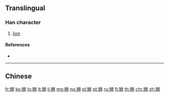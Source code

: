 {{character info/new}}
{{also|獅}}
==Translingual==

===Han character===
{{Han char|rn=94|rad=犬|as=06|sn=9|four=|canj=KHLLB}}

# [[lion]]

====References====
* {{Han ref|kx=0711.101|hdz=21344.020|uh=72EE|ud=29422}}

----

==Chinese==
{{zh-see|獅}}

[[fr:狮]]
[[ko:狮]]
[[lo:狮]]
[[lt:狮]]
[[li:狮]]
[[mg:狮]]
[[no:狮]]
[[pl:狮]]
[[pt:狮]]
[[ru:狮]]
[[fi:狮]]
[[th:狮]]
[[chr:狮]]
[[zh:狮]]